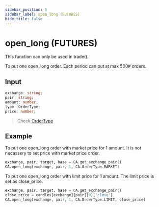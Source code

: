 ```yaml
---
sidebar_position: 5
sidebar_label: open_long (FUTURES)
hide_title: false
---
```



# open_long (FUTURES)

<Highlight color="#ffba00"> This function can only be used in trade(). </Highlight>

To put one open_long order. Each period can put at max 500# orders.

## Input

```typescript
exchange: string;
pair: string;
amount: number;
type: OrderType;
price: number;
```

> Check [OrderType](/docs/developer/api/python/ca-objects/order-type)

## Example

To put one open_long order with market price for 1 amount. It is not necassery to set price with market price order.

```python
exchange, pair, target, base = CA.get_exchange_pair()
CA.open_long(exchange, pair, 1, CA.OrderType.MARKET)
```

To put one open_long order with limit price for 1 amount. The limit price is set as close_price.

```python
exchange, pair, target, base = CA.get_exchange_pair()
close_price = candles[exchange][pair][0]['close']
CA.open_long(exchange, pair, 1, CA.OrderType.LIMIT, close_price)
```
